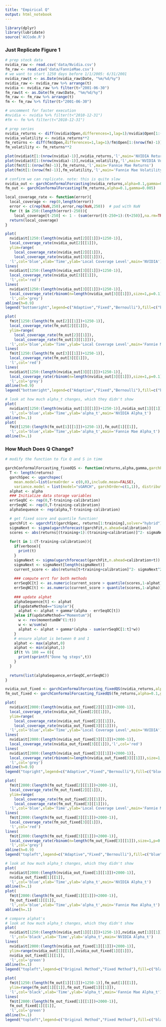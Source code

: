 ```yaml
---
title: "Empirical Q"
output: html_notebook
---
```


```r
library(dplyr)
library(lubridate)
source('ACCode.R')
```

### Just Replicate Figure 1

```r
# prep stock data
nvidia_raw <- read.csv('data/Nvidia.csv')
fm_raw <- read.csv('data/FannieMae.csv')
# we want to start 1250 days before 1/1/2005: 6/31/2001
nvidia_raw$t <- as.Date(nvidia_raw$Date, "%m/%d/%y")
nvidia_raw <- nvidia_raw %>% arrange(t) 
nvidia <- nvidia_raw %>% filter(t>"2001-06-30")
fm_raw$t <- as.Date(fm_raw$Date, "%m/%d/%y")
fm_raw <- fm_raw %>% arrange(t) 
fm <- fm_raw %>% filter(t>"2001-06-30")

# uncomment for faster execution
#nvidia <- nvidia %>% filter(t<"2010-12-31")
#fm <- fm %>% filter(t<"2010-12-31")

# prep series
nvidia_returns <- diff(nvidia$Open,differences=1,lag=1)/nvidia$Open[1:(nrow(nvidia)-1)]
nvidia_volatility <- nvidia_returns**2
fm_returns <- diff(fm$Open,differences=1,lag=1)/fm$Open[1:(nrow(fm)-1)]
fm_volatility <- fm_returns**2
```

```r
plot(nvidia$t[1:(nrow(nvidia)-1)],nvidia_returns,'l',main='NVIDIA Returns')
plot(nvidia$t[1:(nrow(nvidia)-1)],nvidia_volatility,'l',main='NVIDIA Volatility')
plot(fm$t[1:(nrow(fm)-1)],fm_returns,'l',main='Fannie Mae Returns')
plot(fm$t[1:(nrow(fm)-1)],fm_volatility,'l',main='Fannie Mae Volatility')
```


```r
# confirm we can replicate. note: this is quite slow
nvidia_out <- garchConformalForcasting(nvidia_returns,alpha=0.1,gamma=0.005)
fm_out <- garchConformalForcasting(fm_returns,alpha=0.1,gamma=0.005)
```


```r
local_coverage_rate <- function(error){
  local_coverage <- rep(0,length(error))
  error <- c(rep(NaN,250),error,rep(NaN,250))  # pad with NaN
  for (t in 250:(length(error)-250)){
    local_coverage[t-250] <- 1 - (sum(error[(t-250+1):(t+250)],na.rm=TRUE)/sum(!is.na(error[(t-250+1):(t+250)])))}
  return(local_coverage)
}

plot(
  nvidia$t[1250:(length(nvidia_out[2][[1]])+1250-1)],
  local_coverage_rate(nvidia_out[2][[1]]),
  ylim=range(
    local_coverage_rate(nvidia_out[2][[1]]),
    local_coverage_rate(nvidia_out[3][[1]])),
  'l',col='blue',xlab='Time',ylab='Local Coverage Level',main='NVIDIA')
lines(
  nvidia$t[1250:(length(nvidia_out[3][[1]])+1250-1)],
  local_coverage_rate(nvidia_out[3][[1]]),
  'l',col='red')
lines(
  nvidia$t[1250:(length(nvidia_out[3][[1]])+1250-1)],
  local_coverage_rate(rbinom(n=length(nvidia_out[3][[1]]),size=1,p=0.1)),
  'l',col='grey')
abline(h=0.9)
legend("bottomright",legend=c("Adaptive","Fixed","Bernoulli"),fill=c("blue","red","grey"))

plot(
  fm$t[1250:(length(fm_out[2][[1]])+1250-1)],
  local_coverage_rate(fm_out[2][[1]]),
  ylim=range(
    local_coverage_rate(fm_out[2][[1]]),
    local_coverage_rate(fm_out[3][[1]])),
  'l',col='blue',xlab='Time',ylab='Local Coverage Level',main='Fannie Mae')
lines(
  fm$t[1250:(length(fm_out[3][[1]])+1250-1)],
  local_coverage_rate(fm_out[3][[1]]),
  'l',col='red')
lines(
  nvidia$t[1250:(length(nvidia_out[3][[1]])+1250-1)],
  local_coverage_rate(rbinom(n=length(nvidia_out[3][[1]]),size=1,p=0.1)),
  'l',col='grey')
abline(h=0.9)
legend("bottomright",legend=c("Adaptive","Fixed","Bernoulli"),fill=c("blue","red","grey"))

# look at how much alpha_t changes, which they didn't show
plot(
  nvidia$t[1250:(length(nvidia_out[1][[1]])+1250-1)],nvidia_out[1][[1]],
  'l',col='blue',xlab='Time',ylab='alpha_t',main='NVIDIA Alpha_t')
abline(h=.1)
plot(
  fm$t[1250:(length(fm_out[1][[1]])+1250-1)],fm_out[1][[1]],
  'l',col='blue',xlab='Time',ylab='alpha_t',main='Fannie Mae Alpha_t')
abline(h=.1)
```

### How Much Does Q Change?

```r

# modify the function to fix Q and S in time

garchConformalForcasting_fixedQS <- function(returns,alpha,gamma,garchP=1,garchQ=1,training = 1000,calibration=1000,verbose=FALSE,updateMethod="Simple",momentumBW = 0.95){
  T <- length(returns)
  garchSpec <- ugarchspec(
    mean.model=list(armaOrder = c(0,0),include.mean=FALSE), 
    variance.model = list(model="sGARCH", garchOrder=c(1,1)), distribution.model="norm")
  alphat <- alpha
  ### Initialize data storage variables
  errSeqOC <- rep(0,T-training-calibration)
  errSeqNC <- rep(0,T-training-calibration)
  alphaSequence <- rep(alpha,T-training-calibration)

  # get fixed score and quantile function!
  garchFit <- ugarchfit(garchSpec, returns[1:training],solver="hybrid")
  sigmaNext <- sigma(ugarchforecast(garchFit,n.ahead=calibration))
  scores <- abs(returns[(training+1):(training+calibration)]^2- sigmaNext^2)/sigmaNext^2
  
  for(t in 1:(T-training-calibration)){
    if(verbose){
      print(t)
    }
    sigmaNext <- sigma(ugarchforecast(garchFit,n.ahead=calibration+t))
    sigmaNext <- sigmaNext[length(sigmaNext)]
    current_score <- abs(returns[t+training+calibration]^2- sigmaNext^2)/sigmaNext^2
    
    ### compute errt for both methods
    errSeqOC[t] <- as.numeric(current_score > quantile(scores,1-alphat))
    errSeqNC[t] <- as.numeric(current_score > quantile(scores,1-alpha))
    
    ### update alphat
    alphaSequence[t] <- alphat
    if(updateMethod=="Simple"){
      alphat <- alphat + gamma*(alpha - errSeqOC[t])
    }else if(updateMethod=="Momentum"){
      w <- rev(momentumBW^(1:t))
      w <- w/sum(w)
      alphat <- alphat + gamma*(alpha - sum(errSeqOC[1:t]*w))
    }
    # ensure alphat is between 0 and 1
    alphat <- max(alphat,0)
    alphat <- min(alphat,1)
    if(t %% 100 == 0){
      print(sprintf("Done %g steps",t))
    }
  }
  
  return(list(alphaSequence,errSeqOC,errSeqNC))
}
```

```r
nvidia_out_fixed <- garchConformalForcasting_fixedQS(nvidia_returns,alpha=0.1,gamma=0.005)
fm_out_fixed <- garchConformalForcasting_fixedQS(fm_returns,alpha=0.1,gamma=0.005)
```

```r
plot(
  nvidia$t[2000:(length(nvidia_out_fixed[2][[1]])+2000-1)],
  local_coverage_rate(nvidia_out_fixed[2][[1]]),
  ylim=range(
    local_coverage_rate(nvidia_out_fixed[2][[1]]),
    local_coverage_rate(nvidia_out_fixed[3][[1]])),
  'l',col='blue',xlab='Time',ylab='Local Coverage Level',main='NVIDIA')
lines(
  nvidia$t[2000:(length(nvidia_out_fixed[3][[1]])+2000-1)],
  local_coverage_rate(nvidia_out_fixed[3][[1]]),'l',col='red')
lines(
  nvidia$t[2000:(length(nvidia_out_fixed[3][[1]])+2000-1)],
  local_coverage_rate(rbinom(n=length(nvidia_out_fixed[3][[1]]),size=1,p=0.1)),
  'l',col='grey')
abline(h=0.9)
legend("topright",legend=c("Adaptive","Fixed","Bernoulli"),fill=c("blue","red","grey"))

plot(
  fm$t[2000:(length(fm_out_fixed[2][[1]])+2000-1)],
  local_coverage_rate(fm_out_fixed[2][[1]]),
  ylim=range(
    local_coverage_rate(fm_out_fixed[2][[1]]),
    local_coverage_rate(fm_out_fixed[3][[1]])),
  'l',col='blue',xlab='Time',ylab='Local Coverage Level',main='Fannie Mae')
lines(
  fm$t[2000:(length(fm_out_fixed[3][[1]])+2000-1)],
  local_coverage_rate(fm_out_fixed[3][[1]]),
  'l',col='red')
lines(
  fm$t[2000:(length(fm_out_fixed[3][[1]])+2000-1)],
  local_coverage_rate(rbinom(n=length(fm_out_fixed[3][[1]]),size=1,p=0.1)),
  'l',col='grey')
abline(h=0.9)
legend("topleft",legend=c("Adaptive","Fixed","Bernoulli"),fill=c("blue","red","grey"))

# look at how much alpha_t changes, which they didn't show
plot(
  nvidia$t[2000:(length(nvidia_out_fixed[1][[1]])+2000-1)],
  nvidia_out_fixed[1][[1]],
  'l',col='blue',xlab='Time',ylab='alpha_t',main='NVIDIA Alpha_t')
abline(h=.1)
plot(
  fm$t[2000:(length(fm_out_fixed[1][[1]])+2000-1)],
  fm_out_fixed[1][[1]],
  'l',col='blue',xlab='Time',ylab='alpha_t',main='Fannie Mae Alpha_t')
abline(h=.1)
```
```r
# compare alphat's
# look at how much alpha_t changes, which they didn't show
plot(
  nvidia$t[1250:(length(nvidia_out[1][[1]])+1250-1)],nvidia_out[1][[1]],
  'l',col='black',xlab='Time',ylab='alpha_t',main='NVIDIA Alpha_t')
lines(
  nvidia$t[2000:(length(nvidia_out_fixed[1][[1]])+2000-1)],
  ylim=range(nvidia_out[1][[1]],nvidia_out_fixed[1][[1]]),
  nvidia_out_fixed[1][[1]],
  'l',col='green')
abline(h=.1)
legend("topleft",legend=c("Original Method","Fixed Method"),fill=c("black","green"))

plot(
  fm$t[1250:(length(fm_out[1][[1]])+1250-1)],fm_out[1][[1]],
  ylim=range(fm_out[1][[1]],fm_out_fixed[1][[1]]),
  'l',col='black',xlab='Time',ylab='alpha_t',main='Fannie Mae Alpha_t')
lines(
  fm$t[2000:(length(fm_out_fixed[1][[1]])+2000-1)],
  fm_out_fixed[1][[1]],
  'l',col='green')
abline(h=.1)
legend("topleft",legend=c("Original Method","Fixed Method"),fill=c("black","green"))

```



